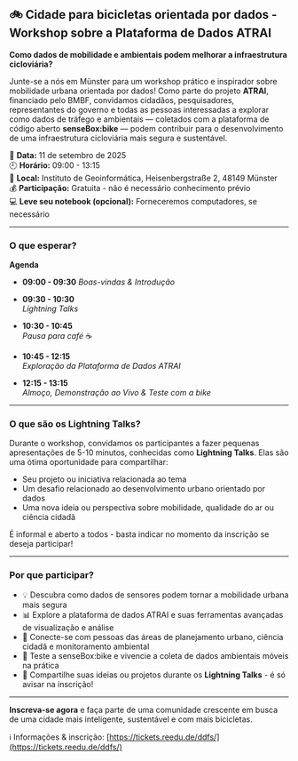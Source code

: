 ## 🚲 Cidade para bicicletas orientada por dados - Workshop sobre a Plataforma de Dados ATRAI

**Como dados de mobilidade e ambientais podem melhorar a infraestrutura cicloviária?**

Junte-se a nós em Münster para um workshop prático e inspirador sobre mobilidade urbana orientada por dados! Como parte do projeto **ATRAI**, financiado pelo BMBF, convidamos cidadãos, pesquisadores, representantes do governo e todas as pessoas interessadas a explorar como dados de tráfego e ambientais — coletados com a plataforma de código aberto **senseBox:bike** — podem contribuir para o desenvolvimento de uma infraestrutura cicloviária mais segura e sustentável.

📅 **Data:** 11 de setembro de 2025  
🕘 **Horário:** 09:00 - 13:15  
📍 **Local:** Instituto de Geoinformática, Heisenbergstraße 2, 48149 Münster  
💰 **Participação:** Gratuita - não é necessário conhecimento prévio  
💻 **Leve seu notebook (opcional):** Forneceremos computadores, se necessário  

---

### O que esperar?
**Agenda**

- **09:00 - 09:30** 
    *Boas-vindas & Introdução*  

- **09:30 - 10:30**  
    *Lightning Talks*  

- **10:30 - 10:45**  
    *Pausa para café* ☕  

- **10:45 - 12:15**  
    *Exploração da Plataforma de Dados ATRAI*  

- **12:15 - 13:15**  
    *Almoço, Demonstração ao Vivo & Teste com a bike*  

---

### O que são os Lightning Talks?

Durante o workshop, convidamos os participantes a fazer pequenas apresentações de 5-10 minutos, conhecidas como **Lightning Talks**. Elas são uma ótima oportunidade para compartilhar:

- Seu projeto ou iniciativa relacionada ao tema  
- Um desafio relacionado ao desenvolvimento urbano orientado por dados  
- Uma nova ideia ou perspectiva sobre mobilidade, qualidade do ar ou ciência cidadã  

É informal e aberto a todos - basta indicar no momento da inscrição se deseja participar!

---

### Por que participar?

- 💡 Descubra como dados de sensores podem tornar a mobilidade urbana mais segura  
- 📊 Explore a plataforma de dados ATRAI e suas ferramentas avançadas de visualização e análise  
- 🤝 Conecte-se com pessoas das áreas de planejamento urbano, ciência cidadã e monitoramento ambiental  
- 🚴 Teste a senseBox:bike e vivencie a coleta de dados ambientais móveis na prática  
- 🎤 Compartilhe suas ideias ou projetos durante os **Lightning Talks** - é só avisar na inscrição!  

---

**Inscreva-se agora** e faça parte de uma comunidade crescente em busca de uma cidade mais inteligente, sustentável e com mais bicicletas.

ℹ️ Informações & inscrição: [https://tickets.reedu.de/ddfs/](https://tickets.reedu.de/ddfs/)

